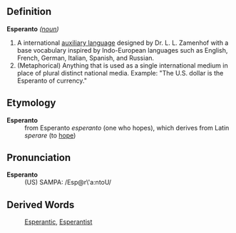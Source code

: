 ==Definition==

;'''Esperanto''' ''([[noun]])''
#A international [[auxiliary language]] designed by Dr. L. L. Zamenhof with a base vocabulary inspired by Indo-European languages such as English, French, German, Italian, Spanish, and Russian.
#(Metaphorical) Anything that is used as a single international medium in place of plural distinct national media.  Example: "The U.S. dollar is the Esperanto of currency."

==Etymology==
;'''Esperanto'''
:from Esperanto ''esperanto'' (one who hopes), which derives from Latin ''sperare'' (to [[hope]])

==Pronunciation==
;'''Esperanto'''
:(US) SAMPA: /Esp@r\'a:ntoU/

==Derived Words==
:[[Esperantic]], [[Esperantist]]